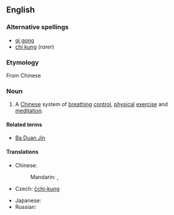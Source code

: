 ==English==
{{wikipedia}}
===Alternative spellings===
* [[qi gong]]
* [[chi kung]] (''rarer'')

===Etymology===
From Chinese {{zh-tsp|氣功|气功|qìgōng}}

===Noun===
{{en-noun|-}}

# A [[Chinese]] system of [[breathing]] [[control]], [[physical]] [[exercise]] and [[meditation]].

====Related terms====
* [[Ba Duan Jin]]

====Translations====
{{trans-top|system of breathing control}}
* Chinese:
*: Mandarin: {{t|zh|氣功|sc=Hani}},  {{t|zh|气功|tr=qìgōng|sc=Hani}}
* Czech: [[čchi-kung]] {{m}}
{{trans-mid}}
* Japanese: {{t|ja|気功|tr=きこう, kikō|sc=Jpan}}
* Russian: {{t|ru|цигун|m|tr=cigún|sc=Cyrl}}
{{trans-bottom}}